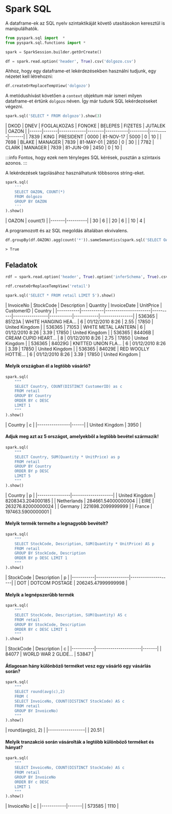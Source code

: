# Spark SQL

A dataframe-ek az SQL nyelv szintaktikáját követő utasításokon keresztül is manipulálhatók.

```python
from pyspark.sql import  *
from pyspark.sql.functions import *

spark = SparkSession.builder.getOrCreate()

df = spark.read.option('header', True).csv('dolgozo.csv')
```

Ahhoz, hogy egy dataframe-et lekérdezésekben használni tudjunk, egy nézetet kell létrehozni:

```python
df.createOrReplaceTempView('dolgozo')
```

A metódushívást követően a `context` objektum már ismeri milyen dataframe-et értünk `dolgozo` néven. Így már tudunk SQL
lekérdezéseket végezni.

```python
spark.sql('SELECT * FROM dolgozo').show(3)
```

<div className='show-table'>
    | DKOD | DNEV  | FOGLALKOZAS | FONOKE | BELEPES   | FIZETES | JUTALEK | OAZON |
    |------|-------|-------------|--------|-----------|---------|---------|-------|
    | 7839 | KING  | PRESIDENT   | 0000   | 81-NOV-17 | 5000    | 0       | 10    |
    | 7698 | BLAKE | MANAGER     | 7839   | 81-MAY-01 | 2850    | 0       | 30    |
    | 7782 | CLARK | MANAGER     | 7839   | 81-JUN-09 | 2450    | 0       | 10    |
</div>

:::info
Fontos, hogy ezek nem tényleges SQL kérések, pusztán a szintaxis azonos.
:::

A lekérdezések tagolásához használhatunk többsoros string-eket.

```python
spark.sql(
    '''
    SELECT OAZON, COUNT(*)
    FROM dolgozo
    GROUP BY OAZON
    '''
).show()
```

<div className='show-table'>
    | OAZON | count(1) |
    |-------|----------|
    | 30    | 6        |
    | 20    | 6        |
    | 10    | 4        |
</div>

A programozott és az SQL megoldás általában ekvivalens.

```python
df.groupBy(df.OAZON).agg(count('*')).sameSemantics(spark.sql('SELECT OAZON, COUNT(*) FROM dolgozo GROUP BY OAZON'))
```

```
> True
```

## Feladatok

```python
rdf = spark.read.option('header', True).option('inferSchema', True).csv('online_retail_data.csv')

rdf.createOrReplaceTempView('retail')

spark.sql('SELECT * FROM retail LIMIT 5').show()
```

<div className='show-table'>
    | InvoiceNo | StockCode | Description          | Quantity | InvoiceDate     | UnitPrice | CustomerID | Country        |
    |-----------|-----------|----------------------|----------|-----------------|-----------|------------|----------------|
    | 536365    | 85123A    | WHITE HANGING HEA... | 6        | 01/12/2010 8:26 | 2.55      | 17850      | United Kingdom |
    | 536365    | 71053     | WHITE METAL LANTERN  | 6        | 01/12/2010 8:26 | 3.39      | 17850      | United Kingdom |
    | 536365    | 84406B    | CREAM CUPID HEART... | 8        | 01/12/2010 8:26 | 2.75      | 17850      | United Kingdom |
    | 536365    | 84029G    | KNITTED UNION FLA... | 6        | 01/12/2010 8:26 | 3.39      | 17850      | United Kingdom |
    | 536365    | 84029E    | RED WOOLLY HOTTIE... | 6        | 01/12/2010 8:26 | 3.39      | 17850      | United Kingdom |
</div>

#### Melyik országban él a legtöbb vásárló?

```py
spark.sql(
    """
    SELECT Country, COUNT(DISTINCT CustomerID) as c
    FROM retail
    GROUP BY Country
    ORDER BY c DESC
    LIMIT 1
    """
).show()
```

<div className='show-table'>
    | Country        | c    |
    |----------------|------|
    | United Kingdom | 3950 |
</div>


#### Adjuk meg azt az 5 országot, amelyekből a legtöbb bevétel származik!

```python
spark.sql(
    """
    SELECT Country, SUM(Quantity * UnitPrice) as p
    FROM retail
    GROUP BY Country
    ORDER BY p DESC
    LIMIT 5
    """
).show()
```

<div className='show-table'>
    | Country        | p                  |
    |----------------|--------------------|
    | United Kingdom | 8208343.204000185  |
    | Netherlands    | 284661.54000000004 |
    | EIRE           | 263276.82000000024 |
    | Germany        | 221698.2099999999  |
    | France         | 197463.5900000001  |
</div>


#### Melyik termék termelte a legnagyobb bevételt?


```python
spark.sql(
    """
    SELECT StockCode, Description, SUM(Quantity * UnitPrice) AS p
    FROM retail
    GROUP BY StockCode, Description
    ORDER BY p DESC LIMIT 1
    """
).show()
```


<div className='show-table'>
    | StockCode | Description    | p                  |
    |-----------|----------------|--------------------|
    | DOT       | DOTCOM POSTAGE | 206245.47999999998 |
</div>


#### Melyik a legnépszerűbb termék

```python
spark.sql(
    """
    SELECT StockCode, Description, SUM(Quantity) AS c
    FROM retail
    GROUP BY StockCode, Description
    ORDER BY c DESC LIMIT 1
    """
).show()
```


<div className='show-table'>
    | StockCode | Description          | c     |
    |-----------|----------------------|-------|
    | 84077     | WORLD WAR 2 GLIDE... | 53847 |
</div>


#### Átlagosan hány különböző terméket vesz egy vásárló egy vásárlás során?

```python
spark.sql(
    """
    SELECT round(avg(c),2)
    FROM (
    SELECT InvoiceNo, COUNT(DISTINCT StockCode) AS c
    FROM retail
    GROUP BY InvoiceNo)
    """
).show()
```

<div className='show-table'>
    | round(avg(c), 2) |
    |------------------|
    | 20.51            |
</div>

#### Melyik tranzakció során vásárolták a legtöbb különböző terméket és hányat?

```python
spark.sql(
    """
    SELECT InvoiceNo, COUNT(DISTINCT StockCode) AS c
    FROM retail
    GROUP BY InvoiceNo
    ORDER BY c DESC
    LIMIT 1
    """
).show()
```

<div className='show-table'>
    | InvoiceNo  | c     |
    |------------|-------|
    | 573585     | 1110  |
</div>
